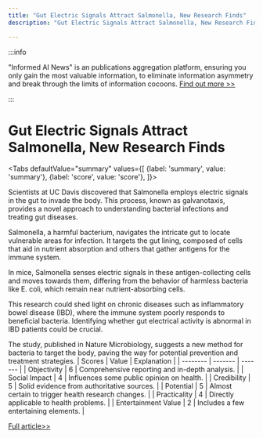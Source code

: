```yaml
---
title: "Gut Electric Signals Attract Salmonella, New Research Finds"
description: "Gut Electric Signals Attract Salmonella, New Research Finds"

---
```



:::info

"Informed AI News" is an publications aggregation platform, ensuring you only gain the most valuable information, to eliminate information asymmetry and break through the limits of information cocoons.  [Find out more >>](/)

:::

# Gut Electric Signals Attract Salmonella, New Research Finds


<Tabs
	defaultValue="summary"
	values={[
	{label: 'summary', value: 'summary'},
	{label: 'score', value: 'score'},
]}>
<TabItem value="summary">


Scientists at UC Davis discovered that Salmonella employs electric signals in the gut to invade the body. This process, known as galvanotaxis, provides a novel approach to understanding bacterial infections and treating gut diseases.

Salmonella, a harmful bacterium, navigates the intricate gut to locate vulnerable areas for infection. It targets the gut lining, composed of cells that aid in nutrient absorption and others that gather antigens for the immune system.

In mice, Salmonella senses electric signals in these antigen-collecting cells and moves towards them, differing from the behavior of harmless bacteria like E. coli, which remain near nutrient-absorbing cells.

This research could shed light on chronic diseases such as inflammatory bowel disease (IBD), where the immune system poorly responds to beneficial bacteria. Identifying whether gut electrical activity is abnormal in IBD patients could be crucial.

The study, published in Nature Microbiology, suggests a new method for bacteria to target the body, paving the way for potential prevention and treatment strategies.
</TabItem>
<TabItem value="score">
	| Scores     | Value   | Explanation |
	| -------- | ------- | ------- |
	| Objectivity  | 6    | Comprehensive reporting and in-depth analysis.    |
	| Social Impact | 4     | Influences some public opinion on health.    |
	| Credibility    | 5    | Solid evidence from authoritative sources.    |
	| Potential    | 5    | Almost certain to trigger health research changes.    |
	| Practicality    | 4    | Directly applicable to health problems.    |
	| Entertainment Value    | 2    | Includes a few entertaining elements.    |
</TabItem>
</Tabs>

[Full article>>](https://www.cnbeta.com.tw/articles/science/1443376.htm)
